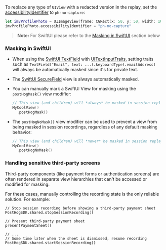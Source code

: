 To replace any type of `UIView` with a redacted version in the replay, set the [accessibilityIdentifier](https://developer.apple.com/documentation/uikit/uiaccessibilityidentification/1623132-accessibilityidentifier) to `ph-no-capture`:

```swift
let imvProfilePhoto = UIImageView(frame: CGRect(x: 50, y: 50, width: 100, height: 100))
imvProfilePhoto.accessibilityIdentifier = "ph-no-capture"
```

> **Note:** For SwiftUI please refer to the [Masking in SwiftUI](#masking-in-swiftui) section below

### Masking in SwiftUI

- When using the [SwiftUI TextField](https://developer.apple.com/documentation/swiftui/textfield) with [UITextInputTraits](https://developer.apple.com/documentation/uikit/uitextinputtraits), setting traits such as `TextField("Email", text: ...).keyboardType(.emailAddress)` will always be automatically masked since it's for private text.
- The [SwiftUI SecureField](https://developer.apple.com/documentation/swiftui/securefield) view is always automatically masked.
- You can manually mark a SwiftUI View for masking using the `postHogMask()` view modifier:

  ```swift
  // This view (and children) will *always* be masked in session replay recordings
  MyCoolView()
    .postHogMask()
  ```
- The `postHogNoMask()` view modifier can be used to prevent a view from being masked in session recordings, regardless of any default masking behavior:

  ```swift
  // This view (and children) will *never* be masked in session replay recordings
  MyCoolView()
    .postHogNoMask()
  ```

### Handling sensitive third-party screens

Third-party components (like payment forms or authentication screens) are often rendered in separate view hierarchies that can't be accessed or modified for masking.

For these cases, manually controlling the recording state is the only reliable solution. For example:

```ios_swift
// Stop session recording before showing a third-party payment sheet
PostHogSDK.shared.stopSessionRecording()

// Present third-party payment sheet
presentPaymentSheet()

// ... 
// Some time later when the sheet is dismissed, resume recording
PostHogSDK.shared.startSessionRecording()
```
